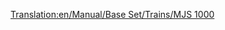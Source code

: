 [[Translation:en/Manual/Base Set/Trains/MJS 1000]]
{{en/Manual/Base Set/Trains/Trains|Cost=£24,609 ($49.218)
|Speed=104 kph (65 mph)
|Weight=120 t
|Power=2,200 hp (1,641 kW)
|Annual=£2,208 ($4.416)
|Designed=1965
|Lifespan=22 
|Capacity=N/A
|Description=No description has been written for this train yet. If you know something about this train, feel free to edit this page and add it!
|Real-life=The MJS 1000 resembles to the GE 86t export model.}}